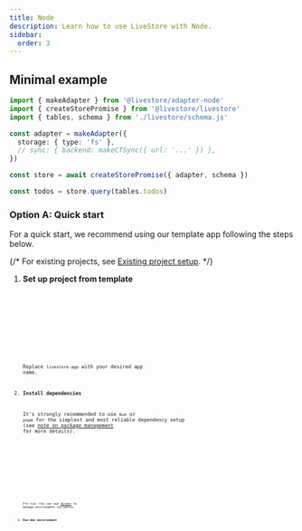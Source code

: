 ```yaml
---
title: Node
description: Learn how to use LiveStore with Node.
sidebar:
  order: 3
---
```



## Minimal example

```ts
import { makeAdapter } from '@livestore/adapter-node'
import { createStorePromise } from '@livestore/livestore'
import { tables, schema } from './livestore/schema.js'

const adapter = makeAdapter({
  storage: { type: 'fs' },
  // sync: { backend: makeCfSync({ url: '...' }) },
})

const store = await createStorePromise({ adapter, schema })

const todos = store.query(tables.todos)
```

### Option A: Quick start

For a quick start, we recommend using our template app following the steps below.

{/* For existing projects, see [Existing project setup](#existing-project-setup). */}

<Steps>

1. **Set up project from template**

   <Tabs syncKey="package-manager">
     <TabItem label="bun">
       <Code code={makeTiged('node-todomvc-sync-cf', 'bunx')} lang="sh" />
     </TabItem>
     <TabItem label="pnpm">
       <Code code={makeTiged('node-todomvc-sync-cf', 'pnpm dlx')} lang="sh" />
     </TabItem>
     <TabItem label="npm">
       <Code code={makeTiged('node-todomvc-sync-cf', 'npx')} lang="sh" />
     </TabItem>
   </Tabs>

   Replace `livestore-app` with your desired app name.

2. **Install dependencies**

   It's strongly recommended to use `bun` or `pnpm` for the simplest and most reliable dependency setup (see [note on package management](/misc/package-management) for more details).

   <Tabs syncKey="package-manager">
     <TabItem label="bun">
       <Code code="bun install" lang="sh" />
     </TabItem>
     <TabItem label="pnpm">
       <Code code="pnpm install" lang="sh" />
     </TabItem>
     <TabItem label="npm">
       <Code code="npm install" lang="sh" />
     </TabItem>
   </Tabs>

   Pro tip: You can use [direnv](https://direnv.net/) to manage environment variables.

3. **Run dev environment**

   <Tabs syncKey="package-manager">
     <TabItem label="bun">
       <Code code="bun start" lang="sh" />
     </TabItem>
     <TabItem label="pnpm">
       <Code code="pnpm start" lang="sh" />
     </TabItem>
     <TabItem label="npm">
       <Code code="npm run start" lang="sh" />
     </TabItem>
   </Tabs>

</Steps>